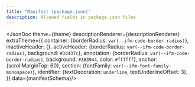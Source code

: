 ```yaml
---
title: "Manifest (package.json)"
description: Allowed fields in package.json files
---
```



<JsonDoc theme={theme} descriptionRenderer={descriptionRenderer} extraTheme={{
  container: {borderRadius: `var(--ifm-code-border-radius)`},
  inactiveHeader: {},
  activeHeader: {borderRadius: `var(--ifm-code-border-radius)`, background: `#3d437c`},
  annotation: {borderRadius: `var(--ifm-code-border-radius)`, background: `#383944`, color: `#ffffff`},
  anchor: {scrollMarginTop: 60},
  section: {fontFamily: `var(--ifm-font-family-monospace)`},
  identifier: {textDecoration: `underline`, textUnderlineOffset: 3},
}} data={manifestSchema}/>

